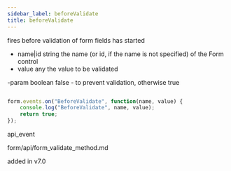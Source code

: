 ```yaml
---
sidebar_label: beforeValidate
title: beforeValidate
---
```



          


<Short>
 fires before validation of form fields has started



</Short>



- name|id  string  the name (or id, if the name is not specified) of the Form control
- value     any     the value to be validated


-param  boolean 	false - to prevent validation, otherwise true

~~~js

form.events.on("BeforeValidate", function(name, value) {
    console.log("BeforeValidate", name, value); 
    return true;
});


~~~
 api_event

<Descr>



</Descr>


 form/api/form_validate_method.md

 added in v7.0

